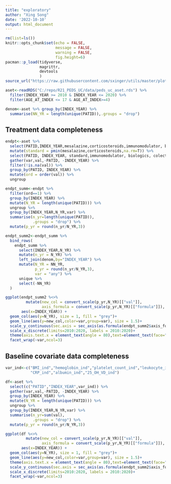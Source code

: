 ```yaml
---
title: "exploratory"
author: "Xing Song"
date: '2022-10-10'
output: html_document
---
```


```r
rm(list=ls())
knitr::opts_chunk$set(echo = FALSE,
                      message = FALSE,
                      warning = FALSE,
                      fig.height=6)
pacman::p_load(tidyverse,
               magrittr,
               devtools
               )
source_url("https://raw.githubusercontent.com/sxinger/utils/master/plot_util.R")
```


```r
aset<-readRDS("C:/repo/R21_PEDS_UC/data/peds_uc_aset.rds") %>%
  filter(INDEX_YEAR >= 2010 & INDEX_YEAR <= 2020) %>%
  filter(AGE_AT_INDEX <= 17 & AGE_AT_INDEX>=4)

denom<-aset %>% group_by(INDEX_YEAR) %>%
  summarise(NN_YR = length(unique(PATID)),.groups = "drop")
```


## Treatment data completeness

```r
endpt<-aset %>% 
  select(PATID,INDEX_YEAR,mesalazine,corticosteroids,immunomodulator, biologics, colectomy) %>%
  mutate(standard = pmin(mesalazine,corticosteroids,na.rm=T)) %>%
  select(PATID, INDEX_YEAR, standard,immunomodulator, biologics, colectomy) %>%
  gather(var,val,-PATID, -INDEX_YEAR) %>%
  filter(!is.na(val)) %>%
  group_by(PATID, INDEX_YEAR) %>%
  mutate(ord = order(val)) %>%
  ungroup 

endpt_summ<-endpt %>%
  filter(ord==1) %>%
  group_by(INDEX_YEAR) %>%
  mutate(N_YR = length(unique(PATID))) %>%
  ungroup %>%
  group_by(INDEX_YEAR,N_YR,var) %>%
  summarise(n_yr=length(unique(PATID)),
            .groups = "drop") %>%
  mutate(p_yr = round(n_yr/N_YR,3)) 

endpt_summ2<-endpt_summ %>%
  bind_rows(
    endpt_summ %>%
      select(INDEX_YEAR,N_YR) %>%
      mutate(n_yr = N_YR) %>%
      left_join(denom,by="INDEX_YEAR") %>%
      mutate(N_YR = NN_YR,
             p_yr = round(n_yr/N_YR,3),
             var = "any") %>%
      unique %>%
      select(-NN_YR)
  )
```


```r
ggplot(endpt_summ2 %<>%
         mutate(new_col = convert_scale(p_yr,N_YR)[["val"]],
                axis_formula = convert_scale(p_yr,N_YR)[["formula"]]),
       aes(x=INDEX_YEAR)) +
  geom_col(aes(y=N_YR), size = 1, fill = "grey")+
  geom_line(aes(y=new_col,color=var,group=var), size = 1.5)+
  scale_y_continuous(sec.axis = sec_axis(as.formula(endpt_summ2$axis_formula[1]), name = "proportion"))+
  scale_x_discrete(limits=2010:2020, labels = 2010:2020)+
  theme(axis.text.x = element_text(angle = 80),text=element_text(face="bold"))+
  facet_wrap(~var,ncol=3)
```


## Baseline covariate data completeness

```r
var_ind<-c("BMI_ind","hemoglobin_ind","platelet_count_ind","leukocyte_ind","ESR_ind",
           "CRP_ind","albumin_ind","25_OH_VD_ind")

df<-aset %>% 
  select(c("PATID","INDEX_YEAR",var_ind)) %>%
  gather(var,val,-PATID, -INDEX_YEAR) %>%
  group_by(INDEX_YEAR) %>%
  mutate(N_YR = length(unique(PATID))) %>%
  ungroup %>%
  group_by(INDEX_YEAR,N_YR,var) %>%
  summarise(n_yr=sum(val),
            .groups = "drop") %>%
  mutate(p_yr = round(n_yr/N_YR,3)) 

```


```r
ggplot(df %<>%
         mutate(new_col = convert_scale(p_yr,N_YR)[["val"]],
                axis_formula = convert_scale(p_yr,N_YR)[["formula"]]),
       aes(x=INDEX_YEAR)) +
  geom_col(aes(y=N_YR), size = 1, fill = "grey")+
  geom_line(aes(y=new_col,color=var,group=var), size = 1.5)+
  theme(axis.text.x = element_text(angle = 80),text=element_text(face="bold")) +
  scale_y_continuous(sec.axis = sec_axis(as.formula(endpt_summ2$axis_formula[1]), name = "proportion"))+
  scale_x_discrete(limits=2010:2020, labels = 2010:2020)+
  facet_wrap(~var,ncol=3)
```

